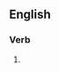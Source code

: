 ==English==

===Verb===
{{head|en|present participle}}

# {{present participle of|chuse|lang=en|nocat=1}}